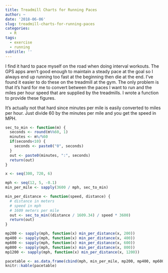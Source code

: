 ```yaml
---
title: Treadmill Charts for Running Paces
author: ~
date: '2018-06-06'
slug: treadmill-charts-for-running-paces
categories: 
  - R
tags: 
  - exercise
  - running
subtitle: ''
---
```


I find it hard to pace myself on the road when doing interval workouts. The GPS apps aren't good enough to maintain a steady pace at the goal so I always end up running too fast at the beginning then die at the end. I've found it easier to do these on the treadmill at the gym. The only problem is that it's hard for me to convert between the paces I want to run and the miles per hour speed that are supplied by the treadmills. I wrote a function to provide these figures.

It's actually not that hard since minutes per mile is easily converted to miles per hour. Just divide 60 by the minutes per mile and you get the speed in MPH.

```r
sec_to_min <- function(m) {
  seconds <- round(m%%60, 1)
  minutes <- m%/%60
  if(seconds<10) {
    seconds <- paste0("0", seconds)
  }
  out <- paste0(minutes, ":", seconds)
  return(out)
}

x <- seq(300, 720, 6)

mph <- seq(12, 5, -0.1)
min_per_mile <- sapply(3600 / mph, sec_to_min)

min_per_distance <- function(speed, distance) {
  # distance in meters
  # speed in mph
  # 1609 meters per mile
  out <- sec_to_min((distance / 1609.34) / speed * 3600)
  return(out)
}

mp200 <- sapply(mph, function(x) min_per_distance(x, 200))
mp400 <- sapply(mph, function(x) min_per_distance(x, 400))
mp600 <- sapply(mph, function(x) min_per_distance(x, 600))
mp800 <- sapply(mph, function(x) min_per_distance(x, 800))
mp1200 <- sapply(mph, function(x) min_per_distance(x, 1200))

```

```r
pacetable <- as.data.frame(cbind(mph, min_per_mile, mp200, mp400, mp600, mp800, mp1200))
knitr::kable(pacetable)

```

